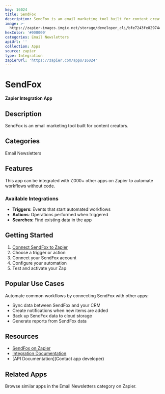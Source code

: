 ```yaml
---
key: 16024
title: SendFox
description: SendFox is an email marketing tool built for content creators.
image: >-
  https://zapier-images.imgix.net/storage/developer_cli/bfe7243fe829744fa617dfe1a92c2f7c.png?auto=format%2Ccompress&ixlib=python-3.0.0&q=50
hexColor: '#000000'
categories: Email Newsletters
apiUrl: ''
collection: Apps
source: zapier
type: Integration
zapierUrl: 'https://zapier.com/apps/16024'
---
```

# SendFox

**Zapier Integration App**

## Description

SendFox is an email marketing tool built for content creators.

## Categories

Email Newsletters

## Features

This app can be integrated with 7,000+ other apps on Zapier to automate workflows without code.

### Available Integrations

- **Triggers**: Events that start automated workflows
- **Actions**: Operations performed when triggered
- **Searches**: Find existing data in the app

## Getting Started

1. [Connect SendFox to Zapier](https://zapier.com/apps/16024)
2. Choose a trigger or action
3. Connect your SendFox account
4. Configure your automation
5. Test and activate your Zap

## Popular Use Cases

Automate common workflows by connecting SendFox with other apps:

- Sync data between SendFox and your CRM
- Create notifications when new items are added
- Back up SendFox data to cloud storage
- Generate reports from SendFox data

## Resources

- [SendFox on Zapier](https://zapier.com/apps/16024)
- [Integration Documentation](https://zapier.com/apps/16024/integrations)
- [API Documentation](Contact app developer)

## Related Apps

Browse similar apps in the Email Newsletters category on Zapier.
